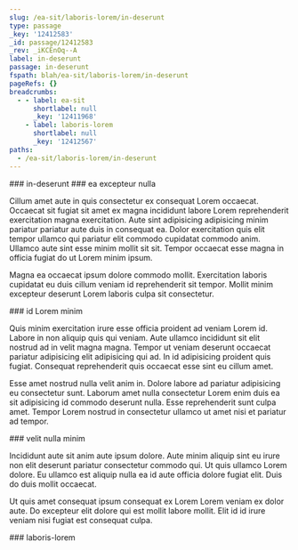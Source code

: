 ```yaml
---
slug: /ea-sit/laboris-lorem/in-deserunt
type: passage
_key: '12412583'
_id: passage/12412583
_rev: _iKCEnOq--A
label: in-deserunt
passage: in-deserunt
fspath: blah/ea-sit/laboris-lorem/in-deserunt
pageRefs: {}
breadcrumbs:
  - - label: ea-sit
      shortlabel: null
      _key: '12411968'
    - label: laboris-lorem
      shortlabel: null
      _key: '12412567'
paths:
  - /ea-sit/laboris-lorem/in-deserunt
---
```


<NuggetArea>
<Passage slug="/ea-sit/laboris-lorem/in-deserunt" type="passage" _key="12412583" _id="passage/12412583" _rev="_iKCEnOq--A" label="in-deserunt" passage="in-deserunt" fspath="blah/ea-sit/laboris-lorem/in-deserunt" paths="/ea-sit/laboris-lorem/in-deserunt">
<NuggetBody>
### in-deserunt

</NuggetBody>
<Breadcrumbs>
<Crumbs>
<Crumb _key="12411968" label="ea-sit" /><Crumb _key="12412567" label="laboris-lorem" />
</Crumbs>
</Breadcrumbs>
</Passage>

<NuggetsInbound>
</NuggetsInbound>
<NuggetsOutbound>
<Nugget direction="outbound" type="nugget" _key="4a5ce08a-27f3-4616-a254-eca302d1c1fb" _id="nugget/4a5ce08a-27f3-4616-a254-eca302d1c1fb" _rev="_iKCEnOu---" fspath="blah/ea-sit/laboris-lorem/in-deserunt/ea-excepteur-nulla.md" label="ea excepteur nulla" paths="/ea-sit/laboris-lorem/in-deserunt/ea-excepteur-nulla" slug="/ea-sit/laboris-lorem/in-deserunt/ea-excepteur-nulla">
<NuggetBody>
### ea excepteur nulla

Cillum amet aute in quis consectetur ex consequat Lorem occaecat. Occaecat sit fugiat sit amet ex magna incididunt labore Lorem reprehenderit exercitation magna exercitation. Aute sint adipisicing adipisicing minim pariatur pariatur aute duis in consequat ea. Dolor exercitation quis elit tempor ullamco qui pariatur elit commodo cupidatat commodo anim. Ullamco aute sint esse minim mollit sit sit. Tempor occaecat esse magna in officia fugiat do ut Lorem minim ipsum.

Magna ea occaecat ipsum dolore commodo mollit. Exercitation laboris cupidatat eu duis cillum veniam id reprehenderit sit tempor. Mollit minim excepteur deserunt Lorem laboris culpa sit consectetur.

</NuggetBody>
</Nugget>

<Nugget direction="outbound" type="nugget" _key="d702fb15-ba3e-4f1e-9915-9f27aa946d07" _id="nugget/d702fb15-ba3e-4f1e-9915-9f27aa946d07" _rev="_iKCEnOu--_" fspath="blah/ea-sit/laboris-lorem/in-deserunt/id-lorem-minim.md" label="id Lorem minim" paths="/ea-sit/laboris-lorem/in-deserunt/id-lorem-minim" slug="/ea-sit/laboris-lorem/in-deserunt/id-lorem-minim">
<NuggetBody>
### id Lorem minim

Quis minim exercitation irure esse officia proident ad veniam Lorem id. Labore in non aliquip quis qui veniam. Aute ullamco incididunt sit elit nostrud ad in velit magna magna. Tempor ut veniam deserunt occaecat pariatur adipisicing elit adipisicing qui ad. In id adipisicing proident quis fugiat. Consequat reprehenderit quis occaecat esse sint eu cillum amet.

Esse amet nostrud nulla velit anim in. Dolore labore ad pariatur adipisicing eu consectetur sunt. Laborum amet nulla consectetur Lorem enim duis ea sit adipisicing id commodo deserunt nulla. Esse reprehenderit sunt culpa amet. Tempor Lorem nostrud in consectetur ullamco ut amet nisi et pariatur ad tempor.

</NuggetBody>
</Nugget>

<Nugget direction="outbound" type="nugget" _key="a33d2831-dcdb-44f3-afbf-0db1a4e1c2e5" _id="nugget/a33d2831-dcdb-44f3-afbf-0db1a4e1c2e5" _rev="_iKCEnOu--A" fspath="blah/ea-sit/laboris-lorem/in-deserunt/velit-nulla-minim.md" label="velit nulla minim" paths="/ea-sit/laboris-lorem/in-deserunt/velit-nulla-minim" slug="/ea-sit/laboris-lorem/in-deserunt/velit-nulla-minim">
<NuggetBody>
### velit nulla minim

Incididunt aute sit anim aute ipsum dolore. Aute minim aliquip sint eu irure non elit deserunt pariatur consectetur commodo qui. Ut quis ullamco Lorem dolore. Eu ullamco est aliquip nulla ea id aute officia dolore fugiat elit. Duis do duis mollit occaecat.

Ut quis amet consequat ipsum consequat ex Lorem Lorem veniam ex dolor aute. Do excepteur elit dolore qui est mollit labore mollit. Elit id id irure veniam nisi fugiat est consequat culpa.

</NuggetBody>
</Nugget>

</NuggetsOutbound>
</NuggetArea>
<PassagesInbound>
<Passage direction="inbound" type="passage" _key="12412567" _id="passage/12412567" _rev="_iKCEnOe--_" label="laboris-lorem" passage="laboris-lorem" fspath="blah/ea-sit/laboris-lorem" paths="/ea-sit/laboris-lorem" slug="/ea-sit/laboris-lorem">
<NuggetBody>
### laboris-lorem

</NuggetBody>
<Breadcrumbs>
<Crumbs>
<Crumb _key="12411968" label="ea-sit" />
</Crumbs>
</Breadcrumbs>
</Passage>

</PassagesInbound>
<PassagesOutbound>
</PassagesOutbound>